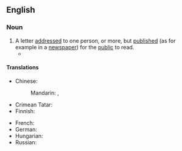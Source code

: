 ==English==

===Noun===
{{en-noun}}

# A letter [[address]]ed to one person, or more, but [[published]] (as for example in a [[newspaper]]) for the [[public]] to read.
#* {{quote-journal
|date=December 14, 2011
|author=Angelique Chrisafis
|title=Rachida Dati accuses French PM of sexism and elitism
|work=Guardian
|url=http://www.guardian.co.uk/world/2011/dec/14/rachida-dati-french-sexism-elitism
|page=
|passage=For months, Dati warned she would refuse to stand aside. Now she has stunned the political class with an '''open letter''' to Fillon in Le Monde, a scathing character assassination accusing him of the "lone ambition" of a disillusioned political elite, of doing politics in a way that "never favoured women" and stopping ethnic-minority candidates from progressing at elections. She said he was committing "a sad mistake" in trying to run in Paris.}}

====Translations====
{{trans-top|published letter}}
* Chinese:
*: Mandarin: {{t+|cmn|公開信}}, {{t+|cmn|公开信|tr=gōngkāixìn}}
* Crimean Tatar: {{t|crh|açıq mektüp}}
* Finnish: {{t|fi|avoin kirje}}
{{trans-mid}}
* French: {{t+|fr|lettre ouverte|f}}
* German: {{t-needed|de}}
* Hungarian: {{t|hu|nyílt levél}}
* Russian: {{t-needed|ru}}
{{trans-bottom}}